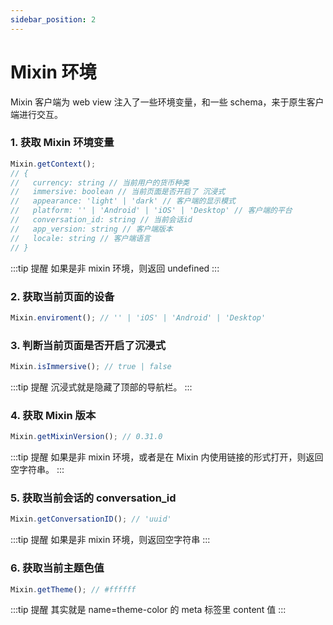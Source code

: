 ```yaml
---
sidebar_position: 2
---
```


# Mixin 环境

Mixin 客户端为 web view 注入了一些环境变量，和一些 schema，来于原生客户端进行交互。

### 1. 获取 Mixin 环境变量

```js
Mixin.getContext();
// {
//   currency: string // 当前用户的货币种类
//   immersive: boolean // 当前页面是否开启了 沉浸式
//   appearance: 'light' | 'dark' // 客户端的显示模式
//   platform: '' | 'Android' | 'iOS' | 'Desktop' // 客户端的平台
//   conversation_id: string // 当前会话id
//   app_version: string // 客户端版本
//   locale: string // 客户端语言
// }
```

:::tip 提醒
如果是非 mixin 环境，则返回 undefined
:::

### 2. 获取当前页面的设备

```js
Mixin.enviroment(); // '' | 'iOS' | 'Android' | 'Desktop'
```

### 3. 判断当前页面是否开启了沉浸式

```js
Mixin.isImmersive(); // true | false
```

:::tip 提醒
沉浸式就是隐藏了顶部的导航栏。
:::

### 4. 获取 Mixin 版本

```js
Mixin.getMixinVersion(); // 0.31.0
```

:::tip 提醒
如果是非 mixin 环境，或者是在 Mixin 内使用链接的形式打开，则返回空字符串。
:::

### 5. 获取当前会话的 conversation_id

```js
Mixin.getConversationID(); // 'uuid'
```

:::tip 提醒
如果是非 mixin 环境，则返回空字符串
:::

### 6. 获取当前主题色值

```js
Mixin.getTheme(); // #ffffff
```

:::tip 提醒
其实就是 name=theme-color 的 meta 标签里 content 值
:::
